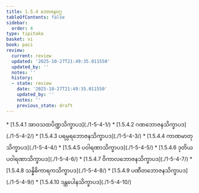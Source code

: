 ```yaml
---
title: 1.5.4 ဘောဇနဝဂ္ဂ
tableOfContents: false
sidebar:
  order: 4
type: tipitaka
basket: vi
book: paci
review:
  current: review
  updated: '2025-10-27T21:49:35.011550'
  updated_by: ''
  notes: ''
  history:
  - state: review
    date: '2025-10-27T21:49:35.011550'
    updated_by: ''
    notes: ''
    previous_state: draft
---
```



<ReviewStatus review={frontmatter.review} showDetails={true} />

<HypothesisAnnotation frontmatter={frontmatter} />

<DynamicBreadcrumb />



<TableOfContents book="paci" section="1.5.4">
* [1.5.4.1 အာဝသထပိဏ္ဍသိက္ခာပဒ](./1-5-4-1/)
* [1.5.4.2 ဂဏဘောဇနသိက္ခာပဒ](./1-5-4-2/)
* [1.5.4.3 ပရမ္ပရဘောဇနသိက္ခာပဒ](./1-5-4-3/)
* [1.5.4.4 ကာဏမာတုသိက္ခာပဒ](./1-5-4-4/)
* [1.5.4.5 ပဝါရဏာသိက္ခာပဒ](./1-5-4-5/)
* [1.5.4.6 ဒုတိယပဝါရဏာသိက္ခာပဒ](./1-5-4-6/)
* [1.5.4.7 ဝိကာလဘောဇနသိက္ခာပဒ](./1-5-4-7/)
* [1.5.4.8 သန္နိဓိကာရကသိက္ခာပဒ](./1-5-4-8/)
* [1.5.4.9 ပဏီတဘောဇနသိက္ခာပဒ](./1-5-4-9/)
* [1.5.4.10 ဒန္တပေါနသိက္ခာပဒ](./1-5-4-10/)
</TableOfContents>